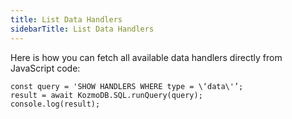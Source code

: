 ```yaml
---
title: List Data Handlers
sidebarTitle: List Data Handlers
---
```


Here is how you can fetch all available data handlers directly from JavaScript code:

```
const query = 'SHOW HANDLERS WHERE type = \‘data\'’;
result = await KozmoDB.SQL.runQuery(query);
console.log(result);
```

